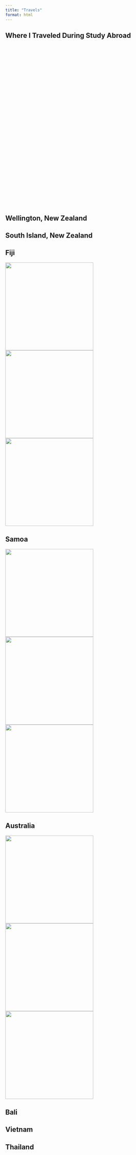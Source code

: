 ```yaml
---
title: "Travels"
format: html
---
```


## Where I Traveled During Study Abroad

::: {.leaflet-map}

<div id="map" style="height: 500px;"></div>

<script>
  var map = L.map('map').setView([-20, 140], 4); // Centered near Australia/NZ

  L.tileLayer('https://{s}.tile.openstreetmap.org/{z}/{x}/{y}.png', {
    attribution: '© OpenStreetMap contributors'
  }).addTo(map);

  // ✈️ Markers for your travel locations
  L.marker([-41.2865, 174.7762]).addTo(map).bindPopup("Wellington, New Zealand");
  L.marker([-45.0312, 168.6626]).addTo(map).bindPopup("South Island, NZ (Queenstown)");
  L.marker([-33.8688, 151.2093]).addTo(map).bindPopup("Sydney, Australia");
  L.marker([-8.4095, 115.1889]).addTo(map).bindPopup("Bali, Indonesia");
  L.marker([13.7563, 100.5018]).addTo(map).bindPopup("Bangkok, Thailand");
  L.marker([21.0285, 105.8542]).addTo(map).bindPopup("Hanoi, Vietnam");
  L.marker([-17.7134, 178.0650]).addTo(map).bindPopup("Fiji");
  L.marker([-13.7590, -172.1046]).addTo(map).bindPopup("Samoa");
</script>

:::

## Wellington, New Zealand


## South Island, New Zealand


## Fiji

:::{.image-row}
![](media/fiji1.jpeg){width=275}
![](media/fiji2.jpeg){width=275}
![](media/fiji3.jpeg){width=275}
::: 


## Samoa

:::{.image-row}
![](media/samoa1.jpeg){width=275}
![](media/samoa2.jpeg){width=275}
![](media/samoa3.jpeg){width=275}

:::

## Australia

:::{.image-row}
![](media/australia1.jpeg){width=275}
![](media/australia2.jpeg){width=275}
![](media/australia3.jpeg){width=275}

:::
## Bali


## Vietnam


## Thailand

